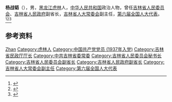'''杨战韬'''（{{bd|1913年||2017年|1月25日|}}），男，[[黑龙江|黑龙江]][[虎林|虎林]]人，[[中华人民共和国|中华人民共和国]]政治人物，曾任[[吉林省人民委员会|吉林省人民委员会]]、[[吉林省人民政府|吉林省人民政府]]副省长，[[吉林省人大常委会|吉林省人大常委会]]副主任，[[第六届全国人大代表|第六届全国人大代表]]。<ref>{{Cite book|title=中华人民共和国职官志|author=何虎生, 李耀东, 向常福主编|publisher=中国社会出版社|year=2003|isbn=9787800883934|location=北京|pages=}}</ref><ref>{{Cite book|title=吉林省百科全书 • 下册|author=王云坤主编; 尤国, 尹峰文, 邢世杰等副主编|publisher=吉林人民出版社|year=1998|isbn=|location=长春|pages=}}</ref><ref>{{cite book|title=中囯人名大辞典·当代人物卷|author=廖盖隆等编|year=1990|publisher=上海辞书出版社|location=上海|page=}}</ref>

== 参考资料 ==
{{reflist}}

{{Authority control}}
{{DEFAULTSORT:Yang杨}}
[[Category:杨姓|Zhan]]
[[Category:虎林人|Category:虎林人]]
[[Category:中国共产党党员_(1937年入党)|Category:中国共产党党员 (1937年入党)]]
[[Category:吉林省民政厅厅长|Category:吉林省民政厅厅长]]
[[Category:中共吉林省委常委|Category:中共吉林省委常委]]
[[Category:吉林省人民委员会秘书长|Category:吉林省人民委员会秘书长]]
[[Category:吉林省人民委员会副省长|Category:吉林省人民委员会副省长]]
[[Category:吉林省人民政府副省长|Category:吉林省人民政府副省长]]
[[Category:吉林省人大常委会副主任|Category:吉林省人大常委会副主任]]
[[Category:第六届全国人大代表|Category:第六届全国人大代表]]

{{中国人物小作品}}